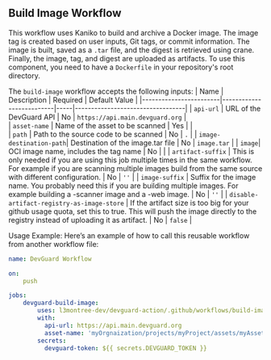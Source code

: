 ## Build Image Workflow
This workflow uses Kaniko to build and archive a Docker image. The image tag is created based on user inputs, Git tags, or commit information. The image is built, saved as a `.tar` file, and the digest is retrieved using crane. Finally, the image, tag, and digest are uploaded as artifacts. To use this component, you need to have a `Dockerfile` in your repository's root directory.

The `build-image` workflow accepts the following inputs:
| Name                   | Description                                                                   | Required    | Default Value                                    | 
|------------------------|--------------------------|-----|----------------------------------|
| `api-url`               | URL of the DevGuard API                                                       | No          | `https://api.main.devguard.org`                 |  
| `asset-name`            | Name of the asset to be scanned                                               | Yes         |                                                 |           
| `path`              | Path to the source code to be scanned                                         | No          | `.`                                              | 
| `image-destination-path`| Destination of the image.tar file | No          | `image.tar`                                      | 
| `image`| OCI image name, includes the tag name | No          |                                     | 
| `artifact-suffix`                 |   This is only needed if you are using this job multiple times in the same workflow. For example if you are scanning multiple images build from the same source with different configuration.                  | No          |                 `''`                                | 
| `image-suffix`                 |   Suffix for the image name. You probably need this if you are building multiple images. For example building a -scanner image and a -web image.                  | No          |                 `''`                                | 
| `disable-artifact-registry-as-image-store`               |    If the artifact size is too big for your github usage quota, set this to true. This will push the image directly to the registry instead of uploading it as artifact.   | No          | `false`                                              | 

Usage Example:
Here’s an example of how to call this reusable workflow from another workflow file:
```yaml copy
name: DevGuard Workflow

on:
    push

jobs:
    devguard-build-image:
        uses: l3montree-dev/devguard-action/.github/workflows/build-image.yml@main
        with:
          api-url: https://api.main.devguard.org
          asset-name: 'myOrgnaization/projects/myProject/assets/myAsset'
        secrets:
          devguard-token: ${{ secrets.DEVGUARD_TOKEN }}
```
